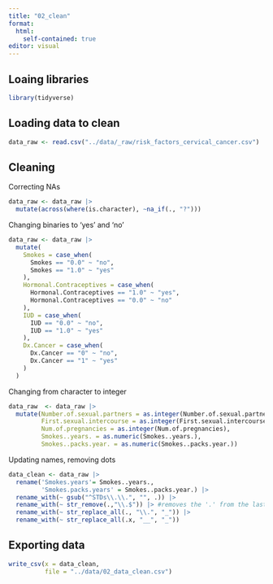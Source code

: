 ```yaml
---
title: "02_clean"
format:
  html:
    self-contained: true
editor: visual
---
```


## Loaing libraries

```r
library(tidyverse)
```

## Loading data to clean

```r
data_raw <- read.csv("../data/_raw/risk_factors_cervical_cancer.csv")
```

## Cleaning

Correcting NAs

```r
data_raw <- data_raw |>
  mutate(across(where(is.character), ~na_if(., "?")))
```

Changing binaries to 'yes' and 'no'

```r
data_raw <- data_raw |>
  mutate(
    Smokes = case_when(
      Smokes == "0.0" ~ "no",
      Smokes == "1.0" ~ "yes"
    ),
    Hormonal.Contraceptives = case_when(
      Hormonal.Contraceptives == "1.0" ~ "yes",
      Hormonal.Contraceptives == "0.0" ~ "no"
    ),
    IUD = case_when(
      IUD == "0.0" ~ "no",
      IUD == "1.0" ~ "yes"
    ),
    Dx.Cancer = case_when(
      Dx.Cancer == "0" ~ "no",
      Dx.Cancer == "1" ~ "yes"
    )
  )
```

Changing from character to integer

```r
data_raw  <- data_raw |> 
  mutate(Number.of.sexual.partners = as.integer(Number.of.sexual.partners),
         First.sexual.intercourse = as.integer(First.sexual.intercourse),
         Num.of.pregnancies = as.integer(Num.of.pregnancies),
         Smokes..years. = as.numeric(Smokes..years.),
         Smokes..packs.year. = as.numeric(Smokes..packs.year.))
```

Updating names, removing dots

```r
data_clean <- data_raw |> 
  rename('Smokes.years'= Smokes..years.,
         'Smokes.packs.years' = Smokes..packs.year.) |> 
  rename_with(~ gsub("^STDs\\.\\.", "", .)) |>
  rename_with(~ str_remove(.,"\\.$")) |> #removes the '.' from the last word in columns
  rename_with(~ str_replace_all(., "\\.", "_")) |> 
  rename_with(~ str_replace_all(.x, "__", "_"))
```

## Exporting data

```r
write_csv(x = data_clean,
          file = "../data/02_data_clean.csv")
```
